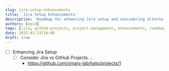 ```yaml
---
slug: jira-setup-enhancements
title: 'Jira Setup Enhancements'
description: 'Roadmap for enhancing Jira setup and considering alternatives like GitHub Projects'
authors: [oeid]
tags: [jira, github-projects, project-management, enhancements, roadmap, setup]
date: 2025-01-31T10:00
draft: true
---
```


- [ ] Enhancing Jira Setup
	- [ ] Consider Jira vs GitHub Projects. ..
		- https://github.com/omars-lab/hats/projects/1